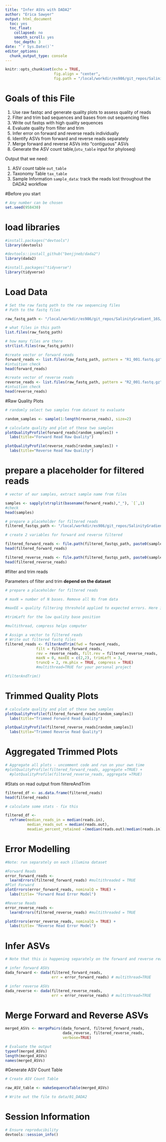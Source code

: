 ```yaml
---
title: "Infer ASVs with DADA2"
author: "Erica Sawyer"
output: html_document
  toc: yes
  toc_float:
    collapsed: no
    smooth_scroll: yes
    toc_depth: 3
date: "`r Sys.Date()`"
editor_options: 
  chunk_output_type: console
---
```


```r
knitr::opts_chunk$set(echo = TRUE,
                      fig.align = "center",
                      fig.path = "/local/workdir/es986/git_repos/SalinityGradient_16S/figures/01_DADA2/")
```


# Goals of this File

1. Use raw fastqc and generate quality plots to assess quality of reads
2. Filter and trim bad sequences and bases from out sequencing files
3. Write out fastqs with high quality sequences
4. Evaluate quality from filter and trim
5. Infer error on forward and reverse reads individually
6. Identify ASVs from forward and reverse reads separately
7. Merge forward and reverse ASVs into "contiguous" ASVs
8. Generate the ASV count table,(`otu_table` input for phyloseq)


Output that we need:

1. ASV count table `out_table`
2. Taxonomy Table `tax_table`
3. Sample Information `sample_data`: track the reads lost throughout the DADA2 workflow

#Before you start
```r
# Any number can be chosen
set.seed(958430)
```

# load libraries
``` r

#install.packages("devtools")
library(devtools)

#devtools::install_github("benjjneb/dada2")
library(dada2)

#install.packages("tidyverse")
library(tidyverse)

```

# Load Data
``` r
# Set the raw fastq path to the raw sequencing files
# Path to the fastq files

raw_fastq_path <- "/local/workdir/es986/git_repos/SalinityGradient_16S/data/01_DADA2/01_raw_gzipped_fastqs"

# what files in this path
list.files(raw_fastq_path)

# how many files are there
str(list.files(raw_fastq_path))

#create vector or forward reads
forward_reads <- list.files(raw_fastq_path, pattern = "R1_001.fastq.gz", full.names = TRUE)
#intuition check
head(forward_reads)

#create vector of reverse reads
reverse_reads <- list.files(raw_fastq_path, pattern = "R2_001.fastq.gz", full.names = TRUE)
#intuition check
head(reverse_reads)

```

#Raw Quality Plots
```r
# randomly select two samples from dataset to evaluate

random_samples <- sample(1:length(reverse_reads), size=2)

# calculate quality and plot of these two samples
plotQualityProfile(forward_reads[random_samples]) +
  labs(title="Forward Read Raw Quality")

plotQualityProfile(reverse_reads[random_samples]) +
  labs(title="Reverse Read Raw Quality")


```

# prepare a placeholder for filtered reads
```r
# vector of our samples, extract sample name from files

samples <- sapply(strsplit(basename(forward_reads),"_"), `[`,1)
#check
head(samples)

# prepare a placeholder for filtered reads
filtered_fastqs_path <- "/local/workdir/es986/git_repos/SalinityGradient_16S/data/01_DADA2/02_filtered_fastqs"

# create 2 variables for forward and reverse filtered

filtered_forward_reads <- file.path(filtered_fastqs_path, paste0(samples, "_R1_filtered.fastq.gz"))
head(filtered_forward_reads)

filtered_reverse_reads <- file.path(filtered_fastqs_path, paste0(samples, "_R2_filtered.fastq.gz"))
head(filtered_reverse_reads)

```



#filter and trim reads

Parameters of filter and trim  **depend on the dataset**
```r
# prepare a placeholder for filtered reads

# maxN = number of N bases. Remove all Ns from data

#maxEE = quality filtering threshold applied to expected errors. Here is there's two expected errors it's ok. If more than two, throw away the sequence. Two values, first for fwd reads, second for rev reads

#trimLeft for the low quality base position

#multithread, compress helps computer

# Assign a vector to filtered reads
# Write out filtered fastq files
filtered_reads <- filterAndTrim(fwd = forward_reads, 
              filt = filtered_forward_reads, 
              rev = reverse_reads, filt.rev = filtered_reverse_reads,
              maxN = 0, maxEE = c(2,2), trimLeft = 3,
              truncQ = 2, rm.phix = TRUE, compress = TRUE)
              #multithread=TRUE for your personal project

#filterAndTrim()

```


# Trimmed Quality Plots
``` r



# calculate quality and plot of these two samples
plotQualityProfile(filtered_forward_reads[random_samples])
  labs(title="Trimmed Forward Read Quality")

plotQualityProfile(filtered_reverse_reads[random_samples])
  labs(title="Trimmed Reverse Read Quality")
```

# Aggregated Trimmed Plots
```r
# Aggregate all plots - uncomment code and run on your own time
#plotQualityProfile(filtered_forward_reads, aggregate =TRUE) +
  #plotQualityProfile(filtered_reverse_reads, aggregate =TRUE)

```


#Stats on read output from filtereAndTrim

```r
filtered_df <- as.data.frame(filtered_reads)
head(filtered_reads)

# calculate some stats - fix this

filtered_df <-
  reframe(median_reads_in = median(reads.in),
          median_reads_out = median(reads.out),
          meadian_percent_retained =(median(reads.out)/median(reads.in)))
```

# Error Modelling
```r
#Note: run separately on each illumina dataset

#Forward Reads
error_forward_reads <-
  learnErrors(filtered_forward_reads) #multithreaded = TRUE
#Plot Forward
plotErrors(error_forward_reads, nominalQ = TRUE) +
  labs(title= "Forward Read Error Model")

#Reverse Reads
error_reverse_reads <-
  learnErrors(filtered_reverse_reads) #multithreaded = TRUE

plotErrors(error_reverse_reads, nominalQ = TRUE) +
  labs(title= "Reverse Read Error Model")

```

# Infer ASVs
```r
# Note that this is happening separately on the forward and reverse reads. This is unique to DADA2.

# infer forward ASVs
dada_forward <- dada(filtered_forward_reads,
                     err = error_forward_reads) # multithread=TRUE

# infer reverse ASVs
dada_reverse <- dada(filtered_reverse_reads,
                     err = error_reverse_reads) # multithread=TRUE

```


# Merge Forward and Reverse ASVs
```r
merged_ASVs <- mergePairs(dada_forward, filtered_forward_reads,
                          dada_reverse, filtered_reverse_reads,
                          verbose=TRUE)

# Evaluate the output
typeof(merged_ASVs)
length(merged_ASVs)
names(merged_ASVs)

```


#Generate ASV Count Table
```r
# Create ASV Count Table

raw_ASV_table <- makeSequenceTable(merged_ASVs)

# Write out the file to data/01_DADA2


```

# Session Information
```r
# Ensure reproducibility
devtools::session_info()

```
